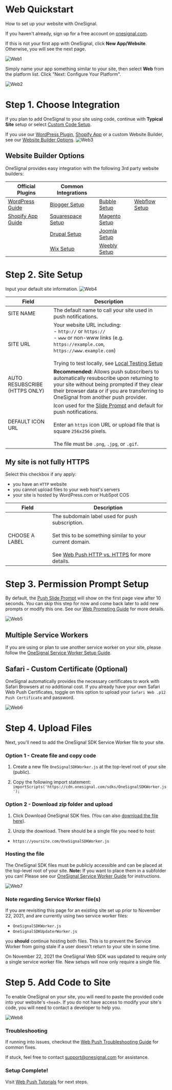 
# Web Quickstart

How to set up your website with OneSignal.

If you haven't already, sign up for a free account on [onesignal.com](https://onesignal.com).

If this is not your first app with OneSignal, click **New App/Website**. Otherwise, you will see the next page.

<Image src="/images/Web Guide/Home.png" alt="Web1" width={1066} height={548} />

Simply name your app something similar to your site, then select **Web** from the platform list. Click "Next: Configure Your Platform".

<Image src="/images/Web Guide/Configure.png" alt="Web2" width={1804} height={1056} />

# Step 1. Choose Integration

If you plan to add OneSignal to your site using code, continue with **Typical Site** setup or select [Custom Code Setup](doc:web-push-custom-code-setup).

If you use our [WordPress Plugin](doc:wordpress), [Shopify App](doc:shopify) or a custom Website Builder, see our [Website Builder Options]().
<Image src="/images/Web Guide/Integration.png" alt="Web3" width={1780} height={750} />

## Website Builder Options

OneSignal provides easy integration with the following 3rd party website builders:

| Official Plugins | Common Integrations |   |   |
| ---------------- | ------------------- | - | - |
| [WordPress Guide](doc:wordpress) | [Blogger Setup](doc:blogger) | [Bubble Setup](doc:bubble) | [Webflow Setup](doc:webflow-setup) |
| [Shopify App Guide](doc:shopify) | [Squarespace Setup](doc:squarespace) | [Magento Setup](doc:magento-setup) | |
| | [Drupal Setup](doc:drupal) | [Joomla Setup](doc:joomla-setup) | |
| | [Wix Setup](doc:wix) | [Weebly Setup](doc:weebly) | |

# Step 2. Site Setup

Input your default site information.
<Image src="/images/Web Guide/Site Setup.png" alt="Web4" width={1379} height={1019} />

| Field | Description |
| ----- | ----------- |
| SITE NAME | The default name to call your site used in push notifications. |
| SITE URL | Your website URL including:<br/>- `http://` or `https://`<br/>- `www` or non-www links (e.g. `https://example.com`, `https://www.example.com`)<br/><br/>Trying to test locally, see [Local Testing Setup](doc:web-push-options#local-testing) |
| AUTO RESUBSCRIBE (HTTPS ONLY) | **Recommended:** Allows push subscribers to automatically resubscribe upon returning to your site without being prompted if they clear their browser data or if you are transferring to OneSignal from another push provider. |
| DEFAULT ICON URL | Icon used for the [Slide Prompt](doc:slide-prompt) and default for push notifications.<br/><br/>Enter an `https` icon URL or upload file that is square `256x256` pixels.<br/><br/>The file must be `.png`, `.jpg`, or `.gif`. |

## My site is not fully HTTPS

Select this checkbox if any apply:
- you have an `HTTP`  website
- you cannot upload files to your web host's servers
- your site is hosted by WordPress.com or HubSpot COS

| Field | Description |
| ----- | ----------- |
| CHOOSE A LABEL | The subdomain label used for push subscription.<br/><br/>Set this to be something similar to your current domain.<br/><br/>See [Web Push HTTP vs. HTTPS](doc:web-push-http-vs-https) for more details. |

# Step 3. Permission Prompt Setup

By default, the [Push Slide Prompt](doc:slide-prompt) will show on the first page view after 10 seconds. You can skip this step for now and come back later to add new prompts or modify this one. See our [Web Prompting Guide](doc:permission-requests) for more details.

<Image src="/images/Web Guide/Permission Prompt Setup.png" alt="Web5" width={1764} height={476} />

## Multiple Service Workers
If you are using or plan to use another service worker on your site, please follow the [OneSignal Service Worker Setup Guide](doc:onesignal-service-worker-faq).

## Safari - Custom Certificate (Optional)
OneSignal automatically provides the necessary certificates to work with Safari Browsers at no additional cost. If you already have your own Safari Web Push Certificates, toggle on this option to upload your `Safari Web .p12 Push Certificate` and password.

<Image src="/images/Web Guide/Safari Cert.png" alt="Web6" width={1022} height={436} />

# Step 4. Upload Files

Next, you'll need to add the OneSignal SDK Service Worker file to your site.

### Option 1 - Create file and copy code

1. Create a new file `OneSignalSDKWorker.js` at the top-level root of your site (public).

2. Copy the following import statement: `importScripts('https://cdn.onesignal.com/sdks/OneSignalSDKWorker.js');`

### Option 2 - Download zip folder and upload

1. Click Download OneSignal SDK files. (You can also [download the file here](https://github.com/OneSignal/OneSignal-Website-SDK/files/7585231/OneSignal-Web-SDK-HTTPS-Integration-Files.zip)). 

2. Unzip the download. There should be a single file you need to host:
  - `https://yoursite.com/OneSignalSDKWorker.js`

### Hosting the file

The OneSignal SDK files must be publicly accessible and can be placed at the top-level root of your site. **Note:** If you want to place them in a subfolder you can! Please see our [OneSignal Service Worker Guide](doc:onesignal-service-worker-faq) for instructions.

<Image src="/images/Web Guide/Hosting the file.png" alt="Web7" width={1724} height={406} />

### Note regarding Service Worker file(s)
If you are revisiting this page for an existing site set up prior to November 22, 2021, and are currently using two service worker files:
   - `OneSignalSDKWorker.js`
   - `OneSignalSDKUpdaterWorker.js`

you **should** continue hosting both files. This is to prevent the Service Worker from going stale if a user doesn't return to your site in some time.

On November 22, 2021 the OneSignal Web SDK was updated to require only a single service worker file. New setups will now only require a single file.

# Step 5. Add Code to Site

To enable OneSignal on your site, you will need to paste the provided code into your website's `<head>`. If you do not have access to modify your site's code, you will need to contact a developer to help you.

<Image src="/images/Web Guide/Add Code to Site.png" alt="Web8" width={1724} height={810} />

### Troubleshooting

If running into issues, checkout the [Web Push Troubleshooting Guide](doc:troubleshooting-web-push) for common fixes.

If stuck, feel free to contact [support@​onesignal.com](mailto:support@onesignal.com) for assistance.

### Setup Complete!

Visit [Web Push Tutorials](doc:use-cases-best-practices) for next steps.
